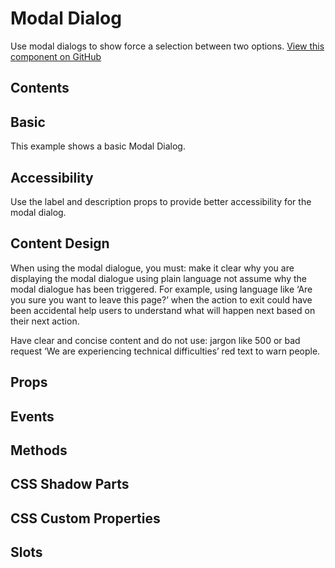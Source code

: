 # Modal Dialog

Use modal dialogs to show force a selection between two options. [View this component on GitHub](https://github.com/UKHO/admiralty-design-system/tree/main/packages/core/src/components/modal-dialog)

## Contents

## Basic

This example shows a basic Modal Dialog.


<Basic />

## Accessibility

Use the label and description props to provide better accessibility for the modal dialog.

## Content Design

When using the modal dialogue, you must:
make it clear why you are displaying the modal dialogue using plain language
not assume why the modal dialogue has been triggered. For example, using language like ‘Are you sure you want to leave this page?’ when the action to exit could have been accidental
help users to understand what will happen next based on their next action.

Have clear and concise content and do not use:
jargon like 500 or bad request
‘We are experiencing technical difficulties’
red text to warn people.

## Props


<Props />

## Events


<Events />

## Methods


<Methods />

## CSS Shadow Parts


<Parts />

## CSS Custom Properties


<CustomProps />

## Slots


<Slots />

